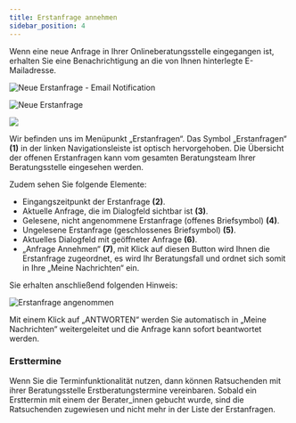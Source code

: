 ```yaml
---
title: Erstanfrage annehmen
sidebar_position: 4
---
```



Wenn eine neue Anfrage in Ihrer Onlineberatungsstelle eingegangen ist, erhalten Sie eine Benachrichtigung an die von Ihnen hinterlegte E-Mailadresse.

![Neue Erstanfrage - Email Notification](../../../static/img/images-onlineberatung/01_Berater_ErstanfrageEmail.png)

![Neue Erstanfrage](../../../static/img/images-onlineberatung/01_Berater_Erstanfrage.png)

<p>
  <img
    src={useBaseUrl(
      "/img/images-onlineberatung/mobile/01_Berater_Erstanfragen.png"
    )}
    style={{ height: "400px" }}
  />
</p>

Wir befinden uns im Menüpunkt „Erstanfragen“. Das Symbol „Erstanfragen“ <strong>(1)</strong> in der linken Navigationsleiste ist optisch hervorgehoben. Die Übersicht der offenen Erstanfragen kann vom gesamten Beratungsteam Ihrer Beratungsstelle eingesehen werden.

<span>Zudem sehen Sie folgende Elemente:</span>

- Eingangszeitpunkt der Erstanfrage <strong>(2)</strong>.
- Aktuelle Anfrage, die im Dialogfeld sichtbar ist <strong>(3)</strong>.
- Gelesene, nicht angenommene Erstanfrage (offenes Briefsymbol) <strong>(4)</strong>.
- Ungelesene Erstanfrage (geschlossenes Briefsymbol) <strong>(5)</strong>.
- Aktuelles Dialogfeld mit geöffneter Anfrage <strong>(6)</strong>.
- „Anfrage Annehmen“ <strong>(7)</strong>, mit Klick auf diesen Button wird Ihnen die Erstanfrage zugeordnet, es wird Ihr Beratungsfall und ordnet sich somit in Ihre „Meine Nachrichten“ ein.

Sie erhalten anschließend folgenden Hinweis:

![Erstanfrage angenommen](../../../static/img/images-onlineberatung/01_Berater_ErstanfrageAngenommen.png)

Mit einem Klick auf „ANTWORTEN“ werden Sie automatisch in „Meine Nachrichten“ weitergeleitet und die Anfrage kann sofort beantwortet werden.

### Ersttermine

Wenn Sie die Terminfunktionalität nutzen, dann können Ratsuchenden mit ihrer Beratungsstelle Erstberatungstermine vereinbaren. Sobald ein Ersttermin mit einem der Berater_innen gebucht wurde, sind die Ratsuchenden zugewiesen und nicht mehr in der Liste der Erstanfragen.
